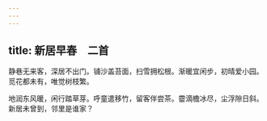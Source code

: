 ```yaml
---
---
---
```

title: 新居早春　二首
---



静巷无来客，深居不出门。铺沙盖苔面，扫雪拥松根。渐暖宜闲步，初晴爱小园。觅花都未有，唯觉树枝繁。

地润东风暖，闲行踏草芽。呼童遣移竹，留客伴尝茶。霤滴檐冰尽，尘浮隙日斜。新居未曾到，邻里是谁家？